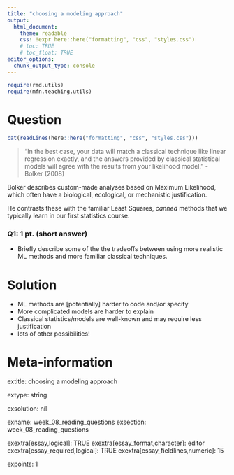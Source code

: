 ```yaml
---
title: "choosing a modeling approach"
output:  
  html_document:
    theme: readable
    css: !expr here::here("formatting", "css", "styles.css")
    # toc: TRUE
    # toc_float: TRUE
editor_options:
  chunk_output_type: console
---
```


```r
require(rmd.utils)
require(mfn.teaching.utils)
```



Question
========

```r
cat(readLines(here::here("formatting", "css", "styles.css")))
```





<div class="questionborder">

> "In the best case, your data will match a classical technique like linear regression
exactly, and the answers provided by classical statistical models will agree with the
results from your likelihood model." - Bolker (2008)

Bolker describes custom-made analyses based on Maximum Likelihood, which often have a biological, ecological, or mechanistic justification.


He contrasts these with the familiar Least Squares, *canned* methods that we typically learn in our first statistics course.

### Q1: 1 pt. (short answer)

- Briefly describe some of the the tradeoffs between using more realistic ML methods and more familiar classical techniques.

</div>




Solution
========

- ML methods are [potentially] harder to code and/or specify
- More complicated models are harder to explain
- Classical statistics/models are well-known and may require less justification
- lots of other possibilities!




Meta-information
================

extitle: choosing a modeling approach

extype: string

exsolution: nil

exname: week_08_reading_questions
exsection: week_08_reading_questions

exextra[essay,logical]: TRUE
exextra[essay_format,character]: editor
exextra[essay_required,logical]: TRUE
exextra[essay_fieldlines,numeric]: 15

expoints: 1

